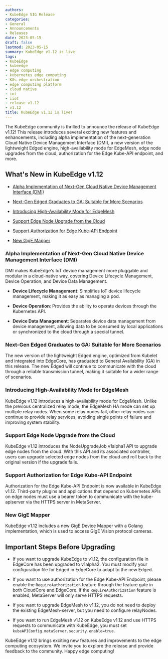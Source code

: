 ```yaml
---
authors:
- KubeEdge SIG Release
categories:
- General
- Announcements
- Releases
date: 2023-05-15
draft: false
lastmod: 2023-05-15
summary: KubeEdge v1.12 is live!
tags:
- KubeEdge
- kubeedge
- edge computing
- kubernetes edge computing
- K8s edge orchestration
- edge computing platform
- cloud native
- iot
- iiot
- release v1.12
- v1.12
title: KubeEdge v1.12 is live!
---
```


The KubeEdge community is thrilled to announce the release of KubeEdge v1.12! This release introduces several exciting new features and enhancements, including alpha implementation of the next-generation Cloud Native Device Management Interface (DMI), a new version of the lightweight Edged engine, high-availability mode for EdgeMesh, edge node upgrades from the cloud, authorization for the Edge Kube-API endpoint, and more.

## What's New in KubeEdge v1.12

- [Alpha Implementation of Next-Gen Cloud Native Device Management Interface (DMI)](#alpha-implementation-of-next-gen-cloud-native-device-management-interface-dmi)

- [Next-Gen Edged Graduates to GA: Suitable for More Scenarios](#next-gen-edged-graduates-to-ga-suitable-for-more-scenarios)

- [Introducing High-Availability Mode for EdgeMesh](#introducing-high-availability-mode-for-edgemesh)

- [Support Edge Node Upgrade from the Cloud](#support-edge-node-upgrade-from-the-cloud)

- [Support Authorization for Edge Kube-API Endpoint](#support-authorization-for-edge-kube-api-endpoint)

- [New GigE Mapper](#new-gige-mapper)

### Alpha Implementation of Next-Gen Cloud Native Device Management Interface (DMI)

DMI makes KubeEdge's IoT device management more pluggable and modular in a cloud-native way, covering Device Lifecycle Management, Device Operation, and Device Data Management.

- **Device Lifecycle Management**: Simplifies IoT device lifecycle management, making it as easy as managing a pod.

- **Device Operation**: Provides the ability to operate devices through the Kubernetes API.

- **Device Data Management**: Separates device data management from device management, allowing data to be consumed by local applications or synchronized to the cloud through a special tunnel.

### Next-Gen Edged Graduates to GA: Suitable for More Scenarios

The new version of the lightweight Edged engine, optimized from Kubelet and integrated into EdgeCore, has graduated to General Availability (GA) in this release. The new Edged will continue to communicate with the cloud through a reliable transmission tunnel, making it suitable for a wider range of scenarios.

### Introducing High-Availability Mode for EdgeMesh

KubeEdge v1.12 introduces a high-availability mode for EdgeMesh. Unlike the previous centralized relay mode, the EdgeMesh HA mode can set up multiple relay nodes. When some relay nodes fail, other relay nodes can continue to provide relay services, avoiding single points of failure and improving system stability.

### Support Edge Node Upgrade from the Cloud

KubeEdge v1.12 introduces the NodeUpgradeJob v1alpha1 API to upgrade edge nodes from the cloud. With this API and its associated controller, users can upgrade selected edge nodes from the cloud and roll back to the original version if the upgrade fails.

### Support Authorization for Edge Kube-API Endpoint

Authorization for the Edge Kube-API Endpoint is now available in KubeEdge v1.12. Third-party plugins and applications that depend on Kubernetes APIs on edge nodes must use a bearer token to communicate with the kube-apiserver via the HTTPS server in MetaServer.

### New GigE Mapper

KubeEdge v1.12 includes a new GigE Device Mapper with a Golang implementation, which is used to access GigE Vision protocol cameras.

## Important Steps Before Upgrading

- If you want to upgrade KubeEdge to v1.12, the configuration file in EdgeCore has been upgraded to v1alpha2. You must modify your configuration file for Edged in EdgeCore to adapt to the new Edged.

- If you want to use authorization for the Edge Kube-API Endpoint, please enable the `RequireAuthorization` feature through the feature gate in both CloudCore and EdgeCore. If the `RequireAuthorization` feature is enabled, MetaServer will only serve HTTPS requests.

- If you want to upgrade EdgeMesh to v1.12, you do not need to deploy the existing EdgeMesh-server, but you need to configure relayNodes.

- If you want to run EdgeMesh v1.12 on KubeEdge v1.12 and use HTTPS requests to communicate with KubeEdge, you must set `kubeAPIConfig.metaServer.security.enable=true`.

KubeEdge v1.12 brings exciting new features and improvements to the edge computing ecosystem. We invite you to explore the release and provide feedback to the community. Happy edge computing!